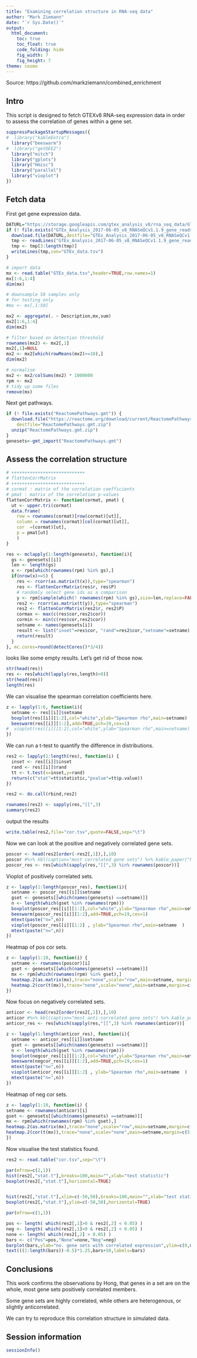 ```yaml
---
title: "Examining correlation structure in RNA-seq data"
author: "Mark Ziemann"
date: "`r Sys.Date()`"
output:
  html_document:
    toc: true
    toc_float: true
    code_folding: hide
    fig_width: 7
    fig_height: 7
theme: cosmo
---
```


Source: https://github.com/markziemann/combined_enrichment

## Intro

This script is designed to fetch GTEXv8 RNA-seq expression data in order to assess the correlation of genes within a gene set.

```r

suppressPackageStartupMessages({
#  library("kableExtra")
  library("beeswarm")
#  library("getDEE2")
  library("mitch")
  library("gplots")
  library("Hmisc")
  library("parallel")
  library("vioplot")
})

```

## Fetch data

First get gene expression data.

```r

DATURL="https://storage.googleapis.com/gtex_analysis_v8/rna_seq_data/GTEx_Analysis_2017-06-05_v8_RNASeQCv1.1.9_gene_reads.gct.gz"
if (! file.exists("GTEx_Analysis_2017-06-05_v8_RNASeQCv1.1.9_gene_reads.gct.gz") ) {
  download.file(DATURL,destfile="GTEx_Analysis_2017-06-05_v8_RNASeQCv1.1.9_gene_reads.gct.gz")
  tmp <- readLines("GTEx_Analysis_2017-06-05_v8_RNASeQCv1.1.9_gene_reads.gct.gz")
  tmp <- tmp[3:length(tmp)]
  writeLines(tmp,con="GTEx_data.tsv")
}

# import data
mx <- read.table("GTEx_data.tsv",header=TRUE,row.names=1)
mx[1:6,1:4]
dim(mx)

# downsample 50 samples only
# for testing only
#mx <- mx[,1:50]

mx2 <- aggregate(. ~ Description,mx,sum)
mx2[1:6,1:4]
dim(mx2)

# filter based on detection threshold
rownames(mx2) <- mx2[,1]
mx2[,1]=NULL
mx2 <- mx2[which(rowMeans(mx2)>=10),]
dim(mx2)

# normalise
mx2 <- mx2/colSums(mx2) * 1000000
rpm <- mx2
# tidy up some files
remove(mx)

```

Next get pathways.

```r

if (! file.exists("ReactomePathways.gmt")) {
  download.file("https://reactome.org/download/current/ReactomePathways.gmt.zip", 
    destfile="ReactomePathways.gmt.zip")
  unzip("ReactomePathways.gmt.zip")
}
genesets<-gmt_import("ReactomePathways.gmt")

```

## Assess the correlation structure

```r

# ++++++++++++++++++++++++++++
# flattenCorrMatrix
# ++++++++++++++++++++++++++++
# cormat : matrix of the correlation coefficients
# pmat : matrix of the correlation p-values
flattenCorrMatrix <- function(cormat, pmat) {
  ut <- upper.tri(cormat)
  data.frame(
    row = rownames(cormat)[row(cormat)[ut]],
    column = rownames(cormat)[col(cormat)[ut]],
    cor  =(cormat)[ut],
    p = pmat[ut]
    )
}

```


```r

res <- mclapply(1:length(genesets), function(i){
  gs <- genesets[[i]]
  len <- length(gs)
  x <- rpm[which(rownames(rpm) %in% gs),]
  if(nrow(x)>=5) {
    res <- rcorr(as.matrix(t(x)),type="spearman")
    res <- flattenCorrMatrix(res$r, res$P)
    # randomly select gene ids as a comparison
    y <- rpm[sample(which(! rownames(rpm) %in% gs),size=len,replace=FALSE),]
    res2 <- rcorr(as.matrix(t(y)),type="spearman")
    res2 <- flattenCorrMatrix(res2$r, res2$P)
    cormax <- max(c(res$cor,res2$cor))
    cormin <- min(c(res$cor,res2$cor))
    setname <- names(genesets[i])
    result <- list("inset"=res$cor, "rand"=res2$cor,"setname"=setname)
    return(result) 
  }
}, mc.cores=round(detectCores()*3/4))

```

looks like some empty results. Let's get rid of those now.

```r

str(head(res))
res <- res[which(lapply(res,length)>0)]
str(head(res))
length(res)

```

We can visualise the spearman correlation coefficients here.

```r

z <- lapply(1:6, function(i){
  setname <- res[[i]]$setname
  boxplot(res[[i]][1:2],col="white",ylab="Spearman rho",main=setname)
  beeswarm(res[[i]][1:2],add=TRUE,pch=19,cex=1)
#  vioplot(res[[i]][1:2],col="white",ylab="Spearman rho",main=setname)
})

```

We can run a t-test to quantify the difference in distributions.

```r

res2 <- lapply(1:length(res), function(i) {
  inset <- res[[i]]$inset
  rand <- res[[i]]$rand
  tt <- t.test(x=inset,y=rand)
  return(c("stat"=tt$statistic,"pvalue"=tt$p.value))
})

res2 <- do.call(rbind,res2)

rownames(res2) <- sapply(res,"[[",3)
summary(res2)

```

output the results

```r

write.table(res2,file="cor.tsv",quote=FALSE,sep="\t")

```

Now we can look at the positive and negatively correlated gene sets.

```r

poscor <- head(res2[order(-res2[,1]),],10) 
poscor #%>% kbl(caption="most correlated gene sets") %>% kable_paper("hover", full_width = F)
poscor_res <- res[which(sapply(res,"[[",3) %in% rownames(poscor))]

```

Vioplot of positively correlated sets.

```r

z <- lapply(1:length(poscor_res), function(i){
  setname <- poscor_res[[i]]$setname
  gset <- genesets[[which(names(genesets) ==setname)]]
  n <- length(which(gset %in% rownames(rpm)))
  boxplot(poscor_res[[i]][1:2],col="white",ylab="Spearman rho",main=setname)
  beeswarm(poscor_res[[i]][1:2],add=TRUE,pch=19,cex=1)
  mtext(paste("n=",n))
  vioplot(poscor_res[[i]][1:2] , ylab="Spearman rho",main=setname  )
  mtext(paste("n=",n))
})

```

Heatmap of pos cor sets.

```r
z <- lapply(1:10, function(i) {
  setname <- rownames(poscor)[i]
  gset <- genesets[[which(names(genesets) ==setname)]]
  mx <- rpm[which(rownames(rpm) %in% gset),]
  heatmap.2(as.matrix(mx),trace="none",scale="row",main=setname, margin=c(5,7))
  heatmap.2(cor(t(mx)),trace="none",scale="none",main=setname,margin=c(5,7))
})

```

Now focus on negatively correlated sets.

```r

anticor <- head(res2[order(res2[,1]),],10)
anticor #%>% kbl(caption="most anti-correlated gene sets") %>% kable_paper("hover", full_width = F)
anticor_res <- res[which(sapply(res,"[[",3) %in% rownames(anticor))]

```

```r

z <- lapply(1:length(anticor_res), function(i){
  setname <- anticor_res[[i]]$setname
  gset <- genesets[[which(names(genesets) ==setname)]]
  n <- length(which(gset %in% rownames(rpm)))
  boxplot(negcor_res[[i]][1:2],col="white",ylab="Spearman rho",main=setname)
  beeswarm(negcor_res[[i]][1:2],add=TRUE,pch=19,cex=1)
  mtext(paste("n=",n))
  vioplot(anticor_res[[i]][1:2] , ylab="Spearman rho",main=setname  )
  mtext(paste("n=",n))
})

```

Heatmap of neg cor sets.

```r

z <- lapply(1:10, function(i) {
setname <- rownames(anticor)[i]
gset <- genesets[[which(names(genesets) ==setname)]]
mx <- rpm[which(rownames(rpm) %in% gset),]
heatmap.2(as.matrix(mx),trace="none",scale="row",main=setname,margin=c(5,7))
heatmap.2(cor(t(mx)),trace="none",scale="none",main=setname,margin=c(5,7))
})

```

Now visualise the test statistics found.

```r

res2 <- read.table("cor.tsv",sep="\t")

par(mfrow=c(2,1))
hist(res2[,"stat.t"],breaks=100,main="",xlab="test statistic")
boxplot(res2[,"stat.t"],horizontal=TRUE)


hist(res2[,"stat.t"],xlim=c(-50,50),breaks=100,main="",xlab="test statistic")
boxplot(res2[,"stat.t"],ylim=c(-50,50),horizontal=TRUE)

par(mfrow=c(1,1))

```

```r

pos <- length( which(res2[,1]>0 & res2[,2] < 0.05) )
neg <- length( which(res2[,1]<0 & res2[,2] < 0.05) )
none <- length( which(res2[,2] > 0.05) )
bars <- c("Pos"=pos,"None"=none,"Neg"=neg)
barplot(bars,ylab="no. gene sets with correlated expression",ylim=c(0,max(bars)*1.3))
text(((1:length(bars))-0.5)*1.25,bars+50,labels=bars)

```

## Conclusions

This work confirms the observations by Hong, that genes in a set are on the whole, most gene sets positively correlated members.

Some gene sets are highly correlated, while others are heterogenous, or slightly anticorrelated.

We can try to reproduce this correlation structure in simulated data.

## Session information

```r

sessionInfo()

```
